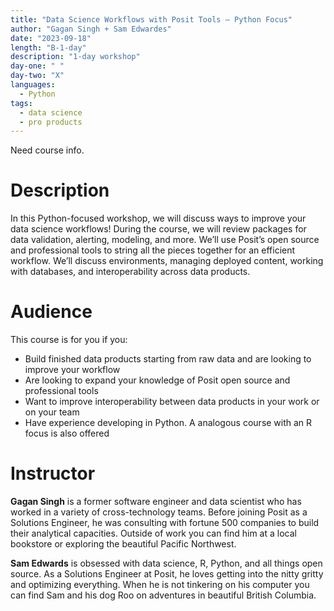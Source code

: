 ```yaml
---
title: "Data Science Workflows with Posit Tools — Python Focus"
author: "Gagan Singh + Sam Edwardes"
date: "2023-09-18"
length: "B-1-day"
description: "1-day workshop"
day-one: " "
day-two: "X"
languages:
  - Python
tags:
  - data science
  - pro products
---
```


::: callout-note
Need course info.
:::

# Description

In this Python-focused workshop, we will discuss ways to improve your data science workflows! During the course, we will review packages for data validation, alerting, modeling, and more. We’ll use Posit’s open source and professional tools to string all the pieces together for an efficient workflow. We’ll discuss environments, managing deployed content, working with databases, and interoperability across data products.

# Audience

This course is for you if you:

- Build finished data products starting from raw data and are looking to improve your workflow
- Are looking to expand your knowledge of Posit open source and professional tools
- Want to improve interoperability between data products in your work or on your team
- Have experience developing in Python. A analogous course with an R focus is also offered

# Instructor

**Gagan Singh** is a former software engineer and data scientist who has worked in a variety of cross-technology teams. Before joining Posit as a Solutions Engineer, he was consulting with fortune 500 companies to build their analytical capacities. Outside of work you can find him at a local bookstore or exploring the beautiful Pacific Northwest.

**Sam Edwards** is obsessed with data science, R, Python, and all things open source. As a Solutions Engineer at Posit, he loves getting into the nitty gritty and optimizing everything. When he is not tinkering on his computer you can find Sam and his dog Roo on adventures in beautiful British Columbia.


